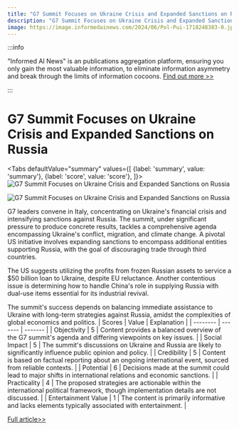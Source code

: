```yaml
---
title: "G7 Summit Focuses on Ukraine Crisis and Expanded Sanctions on Russia"
description: "G7 Summit Focuses on Ukraine Crisis and Expanded Sanctions on Russia"
image: https://image.informedainews.com/2024/06/Pol-Pui-1718248383-0.jpg
---
```



:::info

"Informed AI News" is an publications aggregation platform, ensuring you only gain the most valuable information, to eliminate information asymmetry and break through the limits of information cocoons.  [Find out more >>](/)

:::

# G7 Summit Focuses on Ukraine Crisis and Expanded Sanctions on Russia


<Tabs
	defaultValue="summary"
	values={[
	{label: 'summary', value: 'summary'},
	{label: 'score', value: 'score'},
]}>
<TabItem value="summary">
<img
  src="https://image.informedainews.com/2024/06/Pol-Pui-1718248383-0.jpg"
  alt="G7 Summit Focuses on Ukraine Crisis and Expanded Sanctions on Russia"
/>

<img
  src="https://image.informedainews.com/2024/06/Pol-fd3-1718248383-1.jpg"
  alt="G7 Summit Focuses on Ukraine Crisis and Expanded Sanctions on Russia"
/>



G7 leaders convene in Italy, concentrating on Ukraine's financial crisis and intensifying sanctions against Russia. The summit, under significant pressure to produce concrete results, tackles a comprehensive agenda encompassing Ukraine's conflict, migration, and climate change. A pivotal US initiative involves expanding sanctions to encompass additional entities supporting Russia, with the goal of discouraging trade through third countries.

The US suggests utilizing the profits from frozen Russian assets to service a $50 billion loan to Ukraine, despite EU reluctance. Another contentious issue is determining how to handle China's role in supplying Russia with dual-use items essential for its industrial revival.

The summit's success depends on balancing immediate assistance to Ukraine with long-term strategies against Russia, amidst the complexities of global economics and politics.
</TabItem>
<TabItem value="score">
	| Scores     | Value   | Explanation |
	| -------- | ------- | ------- |
	| Objectivity  | 5    | Content provides a balanced overview of the G7 summit's agenda and differing viewpoints on key issues.    |
	| Social Impact | 5     | The summit's discussions on Ukraine and Russia are likely to significantly influence public opinion and policy.    |
	| Credibility    | 5    | Content is based on factual reporting about an ongoing international event, sourced from reliable contexts.    |
	| Potential    | 6    | Decisions made at the summit could lead to major shifts in international relations and economic sanctions.    |
	| Practicality    | 4    | The proposed strategies are actionable within the international political framework, though implementation details are not discussed.    |
	| Entertainment Value    | 1    | The content is primarily informative and lacks elements typically associated with entertainment.    |
</TabItem>
</Tabs>

[Full article>>](https://www.theguardian.com/world/article/2024/jun/12/g7-countries-head-to-italy-for-summit-as-ukraine-and-russia-top-the-agenda)
